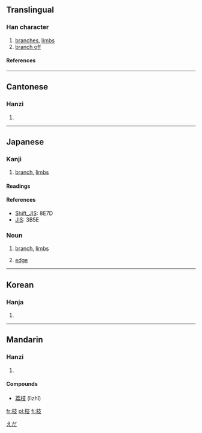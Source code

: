 ==Translingual==

===Han character===
{{Han char|rn=75|rad=木|as=04|sn=8|four=4494<sub>7</sub>|canj=木十水 (DJE)}}

# [[branches]], [[limbs]]
# [[branch off]]

====References====
{{Han ref|kx=0516.120|dkj=14557|dj=0904.060|hdz=21165.070|uh=679D|ud=26525|bh=AA4B|bd=43595}}

----

==Cantonese==

===Hanzi===
{{yue-hanzi|jyut=|y=ji1}}

# {{defn|Cantonese}}

----

==Japanese==

===Kanji===
{{ja-kanji|grade=5|rs=木04}}

# [[branch]], [[limbs]]{{defn|Japanese}}

====Readings====
{{ja-readings|kanon=[[し]] (shi), [[き]] (ki)|goon=[[し]] (shi), [[ぎ]] (gi)|kun=[[えだ]] (eda)|nadzuke=[[え]] (e), [[えだ]] (eda), [[き]] (ki), [[しげ]] (shige), [[しな]] (shina)}}

====References====
*[[Wikipedia:Shift_JIS|Shift_JIS]]: 8E7D
*[[Wikipedia:JIS encoding|JIS]]: 3B5E

===Noun===
{{ja-noun|k|hira=えだ|rom=eda|hidx=えだ}}

# [[branch]], [[limbs]]
# {{graph theory|lang=ja}} [[edge]]

[[Category:ja:Graph theory|えだ]]

----

==Korean==

===Hanja===
{{ko-hanja|hangeul=[[지]]|eumhun=|rv=ji|mr=chi|y=ci}}

# {{defn|Korean}}

----

==Mandarin==

===Hanzi===
{{cmn-hanzi|pin=[[qí]] (qi2), [[zhī]] (zhi1)|wg=ch'i<sup>2</sup>, chih<sup>1</sup>}}

# {{defn|Mandarin}}

====Compounds====
* [[荔枝]] (lìzhī)

[[fr:枝]]
[[pl:枝]]
[[fi:枝]]